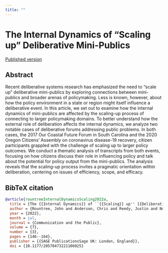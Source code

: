 ```yaml
---
title: ""
---
```


# The Internal Dynamics of “Scaling up” Deliberative Mini-Publics

<a href="https://journals.sagepub.com/eprint/DYGPCUNWRHWWFKQGIYKN/full"> <span class="badge bg-primary">Published version</span></a >

## Abstract
Recent deliberative systems research has emphasized the need to “scale up” deliberative mini-publics by exploring connections between mini-publics and broader arenas of policymaking. Less is known, however, about how the policy environment in a state or region might itself influence a deliberative event. In this article, we set out to examine how the internal dynamics of mini-publics are affected by the scaling-up process of connecting to larger policymaking domains. To better understand how the external role of deliberation affects the internal dynamics, we analyze two notable cases of deliberative forums addressing public problems. In both cases, the 2017 Our Coastal Future Forum in South Carolina and the 2020 Oregon Citizens’ Assembly on coronavirus disease-19 recovery, citizen participants grappled with the challenge of scaling up to larger policy outcomes. We conduct a thematic analysis of transcripts from both events, focusing on how citizens discuss their role in influencing policy and talk about the potential for policy output from the mini-publics. The analysis reveals that the scaling-up process invites a pragmatic orientation within deliberation, centering on issues of efficiency, scope, and efficacy.

## BibTeX citation 

```bibtex
@article{rountreeInternalDynamicsScaling2022a,
  title = {The {{Internal Dynamics}} of ``{{Scaling}} up'' {{Deliberative Mini-Publics}}},
  author = {Rountree, John and Anderson, Chris and Reedy, Justin and Nowlin, Matthew C.},
  year = {2022},
  month = jul,
  journal = {Communication and the Public},
  volume = {7},
  number = {3},
  pages = {146--164},
  publisher = {{SAGE PublicationsSage UK: London, England}},
  doi = {10.1177/20570473221106025}
```

